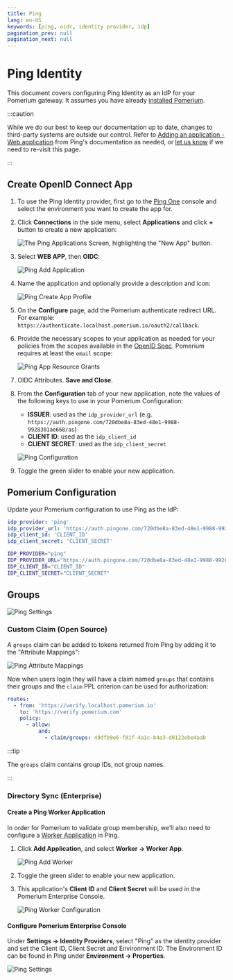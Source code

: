 ```yaml
---
title: Ping
lang: en-US
keywords: [ping, oidc, identity provider, idp]
pagination_prev: null
pagination_next: null
---
```



# Ping Identity

This document covers configuring Ping Identity as an IdP for your Pomerium gateway. It assumes you have already [installed Pomerium](/docs/deploying/).

:::caution

While we do our best to keep our documentation up to date, changes to third-party systems are outside our control. Refer to [Adding an application - Web application](https://docs.pingidentity.com/bundle/p14c/page/lyd1583255784891.html) from Ping's documentation as needed, or [let us know](https://github.com/pomerium/documentation/issues/new?assignees=&labels=&template=doc-error.md) if we need to re-visit this page.

:::

## Create OpenID Connect App

1. To use the Ping Identity provider, first go to the [Ping One](https://www.pingidentity.com/en/account/sign-on.html) console and select the environment you want to create the app for.

1. Click **Connections** in the side menu, select **Applications** and click **+** button to create a new application:

   ![The Ping Applications Screen, highlighting the "New App" button.](./img/ping/ping-new-app.png)

1. Select **WEB APP**, then **OIDC**:

   ![Ping Add Application](./img/ping/ping-add-application.png)

1. Name the application and optionally provide a description and icon:

   ![Ping Create App Profile](./img/ping/ping-app-profile.png)

1. On the **Configure** page, add the Pomerium authenticate redirect URL. For example: `https://authenticate.localhost.pomerium.io/oauth2/callback`.

1. Provide the necessary scopes to your application as needed for your policies from the scopes available in the [OpenID Spec](https://openid.net/specs/openid-connect-core-1_0.html#ScopeClaims). Pomerium requires at least the `email` scope:

   ![Ping App Resource Grants](./img/ping/ping-app-grants.png)

1. OIDC Attributes. **Save and Close**.

1. From the **Configuration** tab of your new application, note the values of the following keys to use in your Pomerium Configuration:

   - **ISSUER**: used as the `idp_provider_url` (e.g. `https://auth.pingone.com/720dbe8a-83ed-48e1-9988-9928301ae668/as`)
   - **CLIENT ID**: used as the `idp_client_id`
   - **CLIENT SECRET**: used as the `idp_client_secret`

   ![Ping Configuration](./img/ping/ping-configuration.png)

1. Toggle the green slider to enable your new application.

## Pomerium Configuration

Update your Pomerium configuration to use Ping as the IdP:

<Tabs>
<TabItem value="config.yaml" label="config.yaml">

```yaml
idp_provider: 'ping'
idp_provider_url: 'https://auth.pingone.com/720dbe8a-83ed-48e1-9988-9928301ae668/as'
idp_client_id: 'CLIENT_ID'
idp_client_secret: 'CLIENT_SECRET'
```

</TabItem>
<TabItem value="Environment Variables" label="Environment Variables">

```bash
IDP_PROVIDER="ping"
IDP_PROVIDER_URL="https://auth.pingone.com/720dbe8a-83ed-48e1-9988-9928301ae668/as"
IDP_CLIENT_ID="CLIENT_ID"
IDP_CLIENT_SECRET="CLIENT_SECRET"
```

</TabItem>
</Tabs>

## Groups

![Ping Settings](./img/ping/ping-idp.png)

<Tabs>
<TabItem value="Custom Claim (Open Source)" label="Custom Claim (Open Source)">

### Custom Claim (Open Source)

A `groups` claim can be added to tokens returned from Ping by adding it to the "Attribute Mappings":

![Ping Attribute Mappings](./img/ping/ping-groups.png)

Now when users login they will have a claim named `groups` that contains their groups and the `claim` PPL criterion can be used for authorization:

```yaml
routes:
  - from: 'https://verify.localhost.pomerium.io'
    to: 'https://verify.pomerium.com'
    policy:
      - allow:
          and:
            - claim/groups: 49dfb9e6-f81f-4a1c-b4a3-d0122ebe4aab
```

:::tip

The `groups` claim contains group IDs, not group names.

:::

</TabItem>
<TabItem value="Directory Sync (Enterprise)" label="Directory Sync (Enterprise)">

### Directory Sync (Enterprise)

#### Create a Ping Worker Application

In order for Pomerium to validate group membership, we'll also need to configure a [Worker Application](https://docs.pingidentity.com/bundle/pingdirectory-73/page/lfm1564011499001.html) in Ping.

1. Click **Add Application**, and select **Worker → Worker App**.

   ![Ping Add Worker](./img/ping/ping-add-worker.png)

1. Toggle the green slider to enable your new application.

1. This application's **Client ID** and **Client Secret** will be used in the Pomerium Enterprise Console.

   ![Ping Worker Configuration](./img/ping/ping-worker-configuration.png)

#### Configure Pomerium Enterprise Console

Under **Settings → Identity Providers**, select "Ping" as the identity provider and set the Client ID, Client Secret and Environment ID. The Environment ID can be found in Ping under **Environment → Properties**.

![Ping Settings](./img/ping/ping-idp.png)

</TabItem>
</Tabs>
